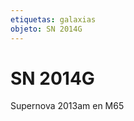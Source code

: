 ```yaml
---
etiquetas: galaxias
objeto: SN 2014G
---
```


# SN 2014G

<Imagen
  src="registro/sn2014-g_20130402_1_m65-3-600s-2abril-2013.jpg"
  fecha="20130402"
/>

Supernova 2013am en M65